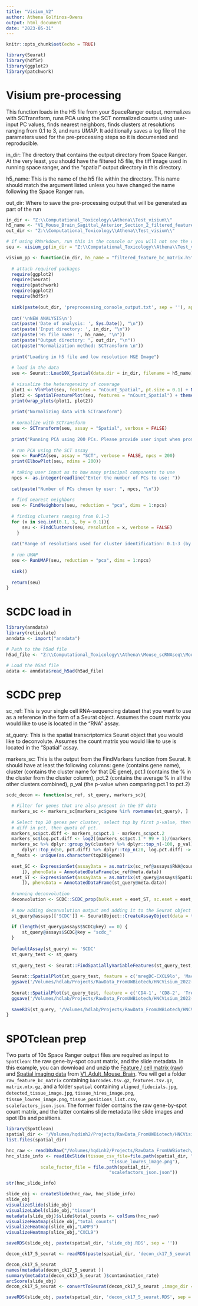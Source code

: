 ```yaml
---
title: "Visium_V2"
author: Athena Golfinos-Owens
output: html_document
date: "2023-05-31"
---
```


```r
knitr::opts_chunk$set(echo = TRUE)

library(Seurat)
library(hdf5r)
library(ggplot2)
library(patchwork)
```

# Visium pre-processing

This function loads in the H5 file from your SpaceRanger output, normalizes with SCTransform, runs PCA using the SCT normalized counts using user-input PC values, finds nearest neighbors, finds clusters at resolutions ranging from 0.1 to 3, and runs UMAP. It additionally saves a log file of the parameters used for the pre-processing steps so it is documented and reproducible. 

in_dir: The directory that contains the output directory from Space Ranger. At the very least, you should have the filtered h5 file, the tiff image used in running space ranger, and the "spatial" output directory in this directory. 

h5_name: This is the name of the h5 file within the directory. This name should match the argument listed unless you have changed the name following the Space Ranger run. 

out_dir: Where to save the pre-processing output that will be generated as part of the run

```r
in_dir <- "Z:\\Computational_Toxicology\\Athena\\Test_visium\\"
h5_name <- "V1_Mouse_Brain_Sagittal_Anterior_Section_2_filtered_feature_bc_matrix.h5"
out_dir <- "Z:\\Computational_Toxicology\\Athena\\Test_visium\\"

# if using RMarkdown, run this in the console or you will not see the required plots!
seu <- visium_pp(in_dir = "Z:\\Computational_Toxicology\\Athena\\Test_visium\\", h5_name = "V1_Mouse_Brain_Sagittal_Anterior_Section_2_filtered_feature_bc_matrix.h5", out_dir = "Z:\\Computational_Toxicology\\Athena\\Test_visium\\")

visium_pp <- function(in_dir, h5_name = "filtered_feature_bc_matrix.h5", out_dir){
  
  # attach required packages
  require(ggplot2)
  require(Seurat)
  require(patchwork)
  require(ggplot2)
  require(hdf5r)
  
  sink(paste(out_dir, 'preprocessing_console_output.txt', sep = ''), append = T)
  
  cat('\nNEW ANALYSIS\n')
  cat(paste('Date of analysis: ', Sys.Date(), "\n"))
  cat(paste('Input directory: ', in_dir, "\n"))
  cat(paste('H5 file name: ', h5_name, "\n"))
  cat(paste("Output directory: ", out_dir, "\n"))
  cat(paste("Normalization method: SCTransform \n"))
  
  print("Loading in h5 file and low resolution H&E Image")
  
  # load in the data
  seu <- Seurat::Load10X_Spatial(data.dir = in_dir, filename = h5_name)
  
  # visualize the heterogeneity of coverage
  plot1 <- VlnPlot(seu, features = "nCount_Spatial", pt.size = 0.1) + NoLegend()
  plot2 <- SpatialFeaturePlot(seu, features = "nCount_Spatial") + theme(legend.position = "right")
  print(wrap_plots(plot1, plot2))
  
  print("Normalizing data with SCTransform")
  
  # normalize with SCTransform
  seu <- SCTransform(seu, assay = "Spatial", verbose = FALSE)
  
  print("Running PCA using 200 PCs. Please provide user input when prompted to select the number of PCs used for finding nearest neighbors. Choose a # of PCs right after the point where the plot flattens out")
  
  # run PCA using the SCT assay
  seu <- RunPCA(seu, assay = "SCT", verbose = FALSE, npcs = 200)
  print(ElbowPlot(seu, ndims = 200))
  
  # taking user input as to how many principal components to use 
  npcs <- as.integer(readline("Enter the number of PCs to use: "))
  
  cat(paste("Number of PCs chosen by user: ", npcs, "\n"))
  
  # find nearest neighbors
  seu <- FindNeighbors(seu, reduction = "pca", dims = 1:npcs)
  
  # finding clusters ranging from 0.1-3
  for (x in seq.int(0.1, 3, by = 0.1)){
      seu <- FindClusters(seu, resolution = x, verbose = FALSE)
    }
  
  cat("Range of resolutions used for cluster identification: 0.1-3 (by 0.1)")
  
  # run UMAP
  seu <- RunUMAP(seu, reduction = "pca", dims = 1:npcs)
  
  sink()
  
  return(seu)
}
```

# SCDC load in
```r
library(anndata)
library(reticulate)
anndata <- import("anndata")

# Path to the h5ad file
h5ad_file <- "Z:\\Computational_Toxicology\\Athena\\Mouse_scRNAseq\\Mouse_cell_atlas\\MCA2.0\\MCA2.0_Fig1_adata.h5ad"

# Load the h5ad file
adata <- anndata$read_h5ad(h5ad_file)
```


# SCDC prep

sc_ref: This is your single cell RNA-sequencing dataset that you want to use as a reference in the form of a Seurat object. Assumes the count matrix you would like to use is located in the "RNA" assay. 

st_query: This is the spatial transcriptomics Seurat object that you would like to deconvolute. Assumes the count matrix you would like to use is located in the "Spatial" assay. 

markers_sc: This is the output from the FindMarkers function from Seurat. It should have at least the following columns: gene (contains gene name), cluster (contains the cluster name for that DE gene), pct.1 (contains the % in the cluster from the cluster column), pct.2 (contains the average % in all the other clusters combined), p_val (the p-value when comparing pct.1 to pct.2)
```r
scdc_decon <- function(sc_ref, st_query, markers_sc){

  # Filter for genes that are also present in the ST data
  markers_sc <- markers_sc[markers_sc$gene %in% rownames(st_query), ]
  
  # Select top 20 genes per cluster, select top by first p-value, then absolute
  # diff in pct, then quota of pct.
  markers_sc$pct.diff <- markers_sc$pct.1 - markers_sc$pct.2
  markers_sc$log.pct.diff <- log2((markers_sc$pct.1 * 99 + 1)/(markers_sc$pct.2 * 99 + 1))
  markers_sc %>% dplyr::group_by(cluster) %>% dplyr::top_n(-100, p_val) %>%
      dplyr::top_n(50, pct.diff) %>% dplyr::top_n(20, log.pct.diff) -> top20
  m_feats <- unique(as.character(top20$gene))
  
  eset_SC <- ExpressionSet(assayData = as.matrix(sc_ref@assays$RNA@counts[m_feats,
      ]), phenoData = AnnotatedDataFrame(sc_ref@meta.data))
  eset_ST <- ExpressionSet(assayData = as.matrix(st_query@assays$Spatial@counts[m_feats,
      ]), phenoData = AnnotatedDataFrame(st_query@meta.data))
  
  #running deconvolution
  deconvolution <- SCDC::SCDC_prop(bulk.eset = eset_ST, sc.eset = eset_SC, ct.varname = "mreg_cxcl9_globalcluster4", ct.sub = as.character(unique(eset_SC$mreg_cxcl9_globalcluster4)))
  
  # now adding deconvolution output and adding it to the Seurat object as a new assay
  st_query@assays[['SCDC']] <- SeuratObject::CreateAssayObject(data = t(deconvolution$prop.est.mvw))
  
  if (length(st_query@assays$SCDC@key) == 0) {
      st_query@assays$SCDC@key = "scdc_"
  }
  
  DefaultAssay(st_query) <- 'SCDC'
  st_query_test <- st_query
  
  st_query_test <- Seurat::FindSpatiallyVariableFeatures(st_query_test, assay = "SCDC", selection.method = "markvariogram", features = rownames(st_query_test), r.metric = 5, slot = "data")
  
  Seurat::SpatialPlot(st_query_test, feature = c('mregDC-CXCL9lo', 'Mac-C1QA', 'mregDC-CXCL9hi'))
  ggsave('/Volumes/hdlab/Projects/RawData_FromUWBiotech/HNCVisium_2022-05-05/CK17-5_analysis/st_query_mregDC_MacC1QA_proportions.png', width = 3000, height = 1200, units = 'px')
  
  Seurat::SpatialPlot(st_query_test, feature = c('CD4-1', 'CD8-2', 'Treg-1'))
  ggsave('/Volumes/hdlab/Projects/RawData_FromUWBiotech/HNCVisium_2022-05-05/CK17-5_analysis/st_query_CD41_CD82_Treg1_proportions.png', width = 3000, height = 1200, units = 'px')
  
  saveRDS(st_query, '/Volumes/hdlab/Projects/RawData_FromUWBiotech/HNCVisium_2022-05-05/CK17-7_analysis/st_query_seurat.RDS')
}
```

# SPOTclean prep 

Two parts of 10x Space Ranger output files are required as input to `SpotClean`: the raw gene-by-spot count matrix, and the slide metadata. In this example, you can download and unzip the [Feature / cell matrix (raw)](https://cf.10xgenomics.com/samples/spatial-exp/1.0.0/V1_Adult_Mouse_Brain/V1_Adult_Mouse_Brain_raw_feature_bc_matrix.tar.gz) and [Spatial imaging data](https://cf.10xgenomics.com/samples/spatial-exp/1.0.0/V1_Adult_Mouse_Brain/V1_Adult_Mouse_Brain_spatial.tar.gz) from [V1_Adult_Mouse_Brain](https://support.10xgenomics.com/spatial-gene-expression/datasets/1.0.0/V1_Adult_Mouse_Brain). You will get a folder `raw_feature_bc_matrix` containing `barcodes.tsv.gz`, `features.tsv.gz`, `matrix.mtx.gz`, and a folder `spatial` containing `aligned_fiducials.jpg`, `detected_tissue_image.jpg`, `tissue_hires_image.png`, `tissue_lowres_image.png`, `tissue_positions_list.csv`, `scalefactors_json.json`. The former folder contains the raw gene-by-spot count matrix, and the latter contains slide metadata like slide images and spot IDs and positions.

```r
library(SpotClean)
spatial_dir <- '/Volumes/hqdinh2/Projects/RawData_FromUWBiotech/HNCVisium_2022-05-05/CK17-5_outs/'
list.files(spatial_dir)

hnc_raw <- read10xRaw("/Volumes/hqdinh2/Projects/RawData_FromUWBiotech/HNCVisium_2022-05-05/CK17-5_outs/")
hnc_slide_info <- read10xSlide(tissue_csv_file=file.path(spatial_dir, "tissue_positions_list.csv"), tissue_img_file = file.path(spatial_dir,
                                       "tissue_lowres_image.png"),
             scale_factor_file = file.path(spatial_dir,
                                       "scalefactors_json.json"))

str(hnc_slide_info)

slide_obj <- createSlide(hnc_raw, hnc_slide_info)
slide_obj
visualizeSlide(slide_obj)
visualizeLabel(slide_obj,"tissue")
metadata(slide_obj)$slide$total_counts <- colSums(hnc_raw)
visualizeHeatmap(slide_obj,"total_counts")
visualizeHeatmap(slide_obj,"LAMP3")
visualizeHeatmap(slide_obj,"CXCL9")

saveRDS(slide_obj, paste(spatial_dir, 'slide_obj.RDS', sep = ''))

decon_ck17_5_seurat <- readRDS(paste(spatial_dir, 'decon_ck17_5_seurat.RDS', sep = ''))

decon_ck17_5_seurat 
names(metadata(decon_ck17_5_seurat ))
summary(metadata(decon_ck17_5_seurat )$contamination_rate)
arcScore(slide_obj)
decon_ck17_5_seurat <- convertToSeurat(decon_ck17_5_seurat ,image_dir = spatial_dir)

saveRDS(slide_obj, paste(spatial_dir, 'decon_ck17_5_seurat.RDS', sep = ''))
```


